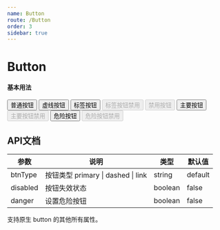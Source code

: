 ```yaml
---
name: Button
route: /Button
order: 3
sidebar: true
---
```



# Button

#### 基本用法
<Playground>
    <Button>普通按钮</Button>
    <Button btnType={BtnType.dashed}>虚线按钮</Button>
    <Button btnType={BtnType.link} href="http://www.ruanyifeng.com/blog/2015/07/flex-grammar.html?utm_source=tuicool" >标签按钮</Button>
    <Button btnType={BtnType.link} disabled >标签按钮禁用</Button>
    <Button disabled>禁用按钮</Button>
    <Button btnType={BtnType.primary}>主要按钮</Button>
    <Button btnType={BtnType.primary} disabled>主要按钮禁用</Button>
    <Button danger>危险按钮</Button>
    <Button danger disabled>危险按钮禁用</Button>
</Playground>

## API文档
|  参数  |  说明  |  类型  |  默认值  |
|  ---   |  ---  |  ---  |  ---  |
|  btnType  |  按钮类型 primary \| dashed \| link  |  string  |  default  |
|  disabled  |  按钮失效状态 |  boolean  |  false  |
|  danger  | 设置危险按钮  | boolean  |  false  |
支持原生 button 的其他所有属性。

